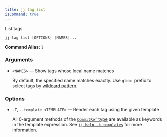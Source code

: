 ```yaml
---
title: jj tag list
isCommand: true
---
```


List tags

```shell title="Usage"
jj tag list [OPTIONS] [NAMES]...
```

**Command Alias:** `l`

### Arguments

- `<NAMES>` — Show tags whose local name matches

  By default, the specified name matches exactly. Use `glob:` prefix to select tags by [wildcard pattern].

  [wildcard pattern]: https://jj-vcs.github.io/jj/latest/revsets/#string-patterns

### Options

- `-T`, `--template <TEMPLATE>` — Render each tag using the given template

  All 0-argument methods of the [`CommitRef` type] are available as keywords in the template expression. See [`jj help -k templates`] for more information.

  [`CommitRef` type]: https://jj-vcs.github.io/jj/latest/templates/#commitref-type

  [`jj help -k templates`]: https://jj-vcs.github.io/jj/latest/templates/

